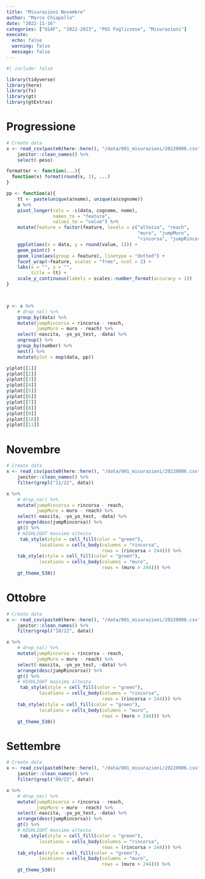 ```yaml
---
title: "Misurazioni Novembre"
author: "Marco Chiapello"
date: "2022-11-16"
categories: ["U14F", "2022-2023", "PGS Foglizzese", "Misurazioni"]
execute: 
  echo: false
  warning: false
  message: false
---
```



```r
#| include: false

library(tidyverse)
library(here)
library(fs)
library(gt)
library(gtExtras)
```

# Progressione

```r
# Create data
x <- read_csv(paste0(here::here(), "/data/001_misurazioni/20220906.csv")) %>% 
    janitor::clean_names() %>% 
    select(-peso)

formatter <- function(...){
  function(x) format(round(x, 1), ...)
}

pp <- function(a){
    tt <- paste(unique(a$nome), unique(a$cognome))
    a %>% 
    pivot_longer(cols = -c(data, cognome, nome),
                 names_to = "feature",
                 values_to = "value") %>% 
    mutate(feature = factor(feature, levels = c("altezza", "reach",
                                                "muro", "jumpMuro",
                                                "rincorsa", "jumpRincorsa"))) %>% 
    ggplot(aes(x = data, y = round(value, 1))) +
    geom_point() +
    geom_line(aes(group = feature), linetype = "dotted") +
    facet_wrap(~feature, scales = "free", ncol = 2) +
    labs(x = "", y = "",
         title = tt) + 
    scale_y_continuous(labels = scales::number_format(accuracy = 1))
}



y <- x %>% 
    # drop_na() %>% 
    group_by(data) %>% 
    mutate(jumpRincorsa = rincorsa - reach,
           jumpMuro = muro - reach) %>% 
    select(-nascita, -yo_yo_test, -data) %>% 
    ungroup() %>% 
    group_by(number) %>% 
    nest() %>% 
    mutate(plot = map(data, pp)) 

y$plot[[1]]
y$plot[[2]]
y$plot[[3]]
y$plot[[4]]
y$plot[[5]]
y$plot[[6]]
y$plot[[7]]
y$plot[[8]]
y$plot[[9]]
y$plot[[10]]
y$plot[[11]]


```


# Novembre

```r
# Create data
x <- read_csv(paste0(here::here(), "/data/001_misurazioni/20220906.csv")) %>% 
    janitor::clean_names() %>% 
    filter(grepl("11/22", data))

x %>% 
    # drop_na() %>% 
    mutate(jumpRincorsa = rincorsa - reach,
           jumpMuro = muro - reach) %>% 
    select(-nascita, -yo_yo_test, -data) %>% 
    arrange(desc(jumpRincorsa)) %>% 
    gt() %>% 
    # HIGHLIGHT massima altezza 
     tab_style(style = cell_fill(color = "green"),
            locations = cells_body(columns = "rincorsa", 
                                   rows = (rincorsa > 244))) %>% 
    tab_style(style = cell_fill(color = "green"),
            locations = cells_body(columns = "muro", 
                                   rows = (muro > 244))) %>% 
    gt_theme_538()

```


# Ottobre

```r
# Create data
x <- read_csv(paste0(here::here(), "/data/001_misurazioni/20220906.csv")) %>% 
    janitor::clean_names() %>% 
    filter(grepl("10/22", data))

x %>% 
    # drop_na() %>% 
    mutate(jumpRincorsa = rincorsa - reach,
           jumpMuro = muro - reach) %>% 
    select(-nascita, -yo_yo_test, -data) %>% 
    arrange(desc(jumpRincorsa)) %>% 
    gt() %>% 
    # HIGHLIGHT massima altezza 
     tab_style(style = cell_fill(color = "green"),
            locations = cells_body(columns = "rincorsa", 
                                   rows = (rincorsa > 244))) %>% 
    tab_style(style = cell_fill(color = "green"),
            locations = cells_body(columns = "muro", 
                                   rows = (muro > 244))) %>% 
    gt_theme_538()

```


# Settembre

```r
# Create data
x <- read_csv(paste0(here::here(), "/data/001_misurazioni/20220906.csv")) %>% 
    janitor::clean_names() %>% 
    filter(grepl("09/22", data))

x %>% 
    # drop_na() %>% 
    mutate(jumpRincorsa = rincorsa - reach,
           jumpMuro = muro - reach) %>% 
    select(-nascita, -yo_yo_test, -data) %>% 
    arrange(desc(jumpRincorsa)) %>% 
    gt() %>% 
    # HIGHLIGHT massima altezza 
     tab_style(style = cell_fill(color = "green"),
            locations = cells_body(columns = "rincorsa", 
                                   rows = (rincorsa > 244))) %>% 
    tab_style(style = cell_fill(color = "green"),
            locations = cells_body(columns = "muro", 
                                   rows = (muro > 244))) %>% 
    gt_theme_538()

```


